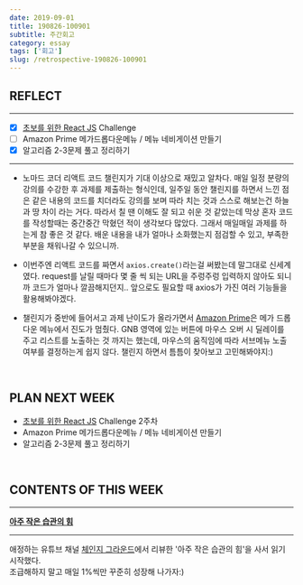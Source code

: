 ```yaml
---
date: 2019-09-01
title: 190826-100901
subtitle: 주간회고
category: essay
tags: ['회고']
slug: /retrospective-190826-100901
---
```


## REFLECT

---

- [x] [초보를 위한 React JS](https://academy.nomadcoders.co/p/react-for-beginners) Challenge
- [ ] Amazon Prime 메가드롭다운메뉴 / 메뉴 네비게이션 만들기
- [x] 알고리즘 2-3문제 풀고 정리하기

---

- 노마드 코더 리액트 코드 챌린지가 기대 이상으로 재밌고 알차다. 매일 일정 분량의 강의를 수강한 후 과제를 제출하는 형식인데, 일주일 동안 챌린지를 하면서 느낀 점은 같은 내용의 코드를 치더라도 강의를 보며 따라 치는 것과 스스로 해보는건 하늘과 땅 차이 라는 거다. 따라서 칠 땐 이해도 잘 되고 쉬운 것 같았는데 막상 혼자 코드를 작성할때는 중간중간 막혔던 적이 생각보다 많았다. 그래서 매일매일 과제를 하는게 참 좋은 것 같다. 배운 내용을 내가 얼마나 소화했는지 점검할 수 있고, 부족한 부분을 채워나갈 수 있으니까.

- 이번주엔 리액트 코드를 짜면서 `axios.create()`라는걸 써봤는데 말그대로 신세계였다. request를 날릴 때마다 몇 줄 씩 되는 URL을 주렁주렁 입력하지 않아도 되니까 코드가 얼마나 깔끔해지던지.. 앞으로도 필요할 때 axios가 가진 여러 기능들을 활용해봐야겠다.

- 챌린지가 중반에 들어서고 과제 난이도가 올라가면서 [Amazon Prime](https://github.com/reesekimm/amazon_prime)은 메가 드롭다운 메뉴에서 진도가 멈췄다. GNB 영역에 있는 버튼에 마우스 오버 시 딜레이를 주고 리스트를 노출하는 것 까지는 했는데, 마우스의 움직임에 따라 서브메뉴 노출 여부를 결정하는게 쉽지 않다. 챌린지 하면서 틈틈이 찾아보고 고민해봐야지:)

&nbsp;

## PLAN NEXT WEEK

- [초보를 위한 React JS](https://academy.nomadcoders.co/p/react-for-beginners) Challenge 2주차
- Amazon Prime 메가드롭다운메뉴 / 메뉴 네비게이션 만들기
- 알고리즘 2-3문제 풀고 정리하기

&nbsp;

## CONTENTS OF THIS WEEK

---

**[아주 작은 습관의 힘](http://www.yes24.com/Product/Goods/69655504)**

---

애정하는 유튜브 채널 [체인지 그라운드](https://www.youtube.com/watch?v=97jHqfqhP6w)에서 리뷰한 '아주 작은 습관의 힘'을 사서 읽기 시작했다.<br />
조급해하지 말고 매일 1%씩만 꾸준히 성장해 나가자:)
